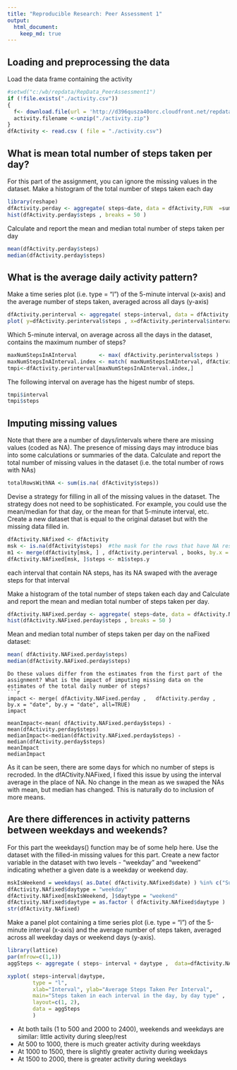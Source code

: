 ```yaml
---
title: "Reproducible Research: Peer Assessment 1"
output: 
  html_document:
    keep_md: true
---
```



## Loading and preprocessing the data
Load the data frame containing the activity
```r
#setwd("c:/wb/repdata/RepData_PeerAssessment1")
if (!file.exists("./activity.csv")) 
{
  f<- download.file(url = 'http://d396qusza40orc.cloudfront.net/repdata%2Fdata%2Factivity.zip' , destfile = "activity.zip") 
  activity.filename <-unzip("./activity.zip")
}
dfActivity <- read.csv ( file = "./activity.csv")

```

## What is mean total number of steps taken per day?
For this part of the assignment, you can ignore the missing values in the dataset.
Make a histogram of the total number of steps taken each day
```r
library(reshape)
dfActivity.perday <- aggregate( steps~date, data = dfActivity,FUN  =sum ) 
hist(dfActivity.perday$steps , breaks = 50 )
```

Calculate and report the mean and median total number of steps taken per day
```r
mean(dfActivity.perday$steps)
median(dfActivity.perday$steps)
```


## What is the average daily activity pattern?
Make a time series plot (i.e. type = "l") of the 5-minute interval (x-axis) and the average number of steps taken, averaged across all days (y-axis)

```r
dfActivity.perinterval <- aggregate( steps~interval, data = dfActivity,FUN  =mean)
plot( y=dfActivity.perinterval$steps , x=dfActivity.perinterval$interval , type="l",  col="blue")
```

Which 5-minute interval, on average across all the days in the dataset, contains the maximum number of steps?
```r
maxNumStepsInAInterval       <- max( dfActivity.perinterval$steps )
maxNumStepsInAInterval.index <- match( maxNumStepsInAInterval, dfActivity.perinterval$steps)
tmpi<-dfActivity.perinterval[maxNumStepsInAInterval.index,]
```
The following interval  on average has the higest numbr of steps.
```r
tmpi$interval
tmpi$steps
```



## Imputing missing values
Note that there are a number of days/intervals where there are missing values (coded as NA). The presence of missing days may introduce bias into some calculations or summaries of the data.
Calculate and report the total number of missing values in the dataset (i.e. the total number of rows with NAs)
```r
totalRowsWithNA <- sum(is.na( dfActivity$steps))
```

Devise a strategy for filling in all of the missing values in the dataset. The strategy does not need to be sophisticated. For example, you could use the mean/median for that day, or the mean for that 5-minute interval, etc.
Create a new dataset that is equal to the original dataset but with the missing data filled in.

```r
dfActivity.NAfixed <- dfActivity
msk <- is.na(dfActivity$steps)  #the mask for the rows that have NA result
m1 <- merge(dfActivity[msk, ] , dfActivity.perinterval , books, by.x = "interval", by.y = "interval") #Get the average for the intervals that are NA
dfActivity.NAfixed[msk, ]$steps <- m1$steps.y
```
each interval that contain NA steps, has its NA swaped with the  average steps for that interval


Make a histogram of the total number of steps taken each day and Calculate and report the mean and median total number of steps taken per day. 
```r
dfActivity.NAFixed.perday <- aggregate( steps~date, data = dfActivity.NAfixed ,FUN  =sum)
hist(dfActivity.NAFixed.perday$steps , breaks = 50 )
```
Mean and median total number of steps taken per day on the naFixed dataset:
```r
mean( dfActivity.NAFixed.perday$steps)
median(dfActivity.NAFixed.perday$steps)
```

```
Do these values differ from the estimates from the first part of the assignment? What is the impact of imputing missing data on the estimates of the total daily number of steps?
```r
impact <- merge( dfActivity.NAFixed.perday ,   dfActivity.perday ,  by.x = "date", by.y = "date", all=TRUE)
impact

meanImpact<-mean( dfActivity.NAFixed.perday$steps) - mean(dfActivity.perday$steps)
medianImpact<-median(dfActivity.NAFixed.perday$steps) - median(dfActivity.perday$steps)
meanImpact
medianImpact
```

As it can be seen, there are some days for which no number of steps is recroded. In the dfACtivity.NAFixed, I fixed this issue by using the interval average in the place of NA. No change in the mean as we swaped the NAs with mean, but median has changed. This is naturally  do to inclusion of more means. 


## Are there differences in activity patterns between weekdays and weekends?
For this part the weekdays() function may be of some help here. Use the dataset with the filled-in missing values for this part.
Create a new factor variable in the dataset with two levels - "weekday" and "weekend" indicating whether a given date is a weekday or weekend day.
```r
mskIsWeekend = weekdays( as.Date( dfActivity.NAfixed$date) ) %in% c("Sunday" , "Saturday" )  
dfActivity.NAfixed$daytype = "weekday"
dfActivity.NAfixed[mskIsWeekend, ]$daytype = "weekend"
dfActivity.NAfixed$daytype = as.factor ( dfActivity.NAfixed$daytype )
str(dfActivity.NAfixed)
```


Make a panel plot containing a time series plot (i.e. type = "l") of the 5-minute interval (x-axis) and the average number of steps taken, averaged across all weekday days or weekend days (y-axis).

```r
library(lattice)
par(mfrow=c(1,1))
aggSteps <- aggregate ( steps~ interval + daytype ,  data=dfActivity.NAfixed , FUN=mean)

xyplot( steps~interval|daytype, 
        type = "l",
        xlab="Interval", ylab="Average Steps Taken Per Interval", 
        main="Steps taken in each interval in the day, by day type" , 
        layout=c(1, 2),
        data = aggSteps 
        )
```

* At both tails (1 to 500 and 2000 to 2400), weekends and weekdays are similar: little activity during sleep/rest
* At 500 to 1000, there is much greater activity during weekdays
* At 1000 to 1500, there is slightly greater activity during weekdays
* At 1500 to 2000, there is greater activity during weekdays
